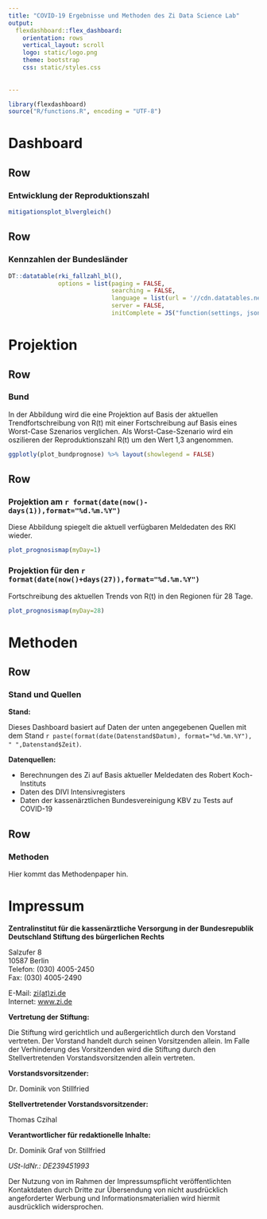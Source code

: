 ```yaml
---
title: "COVID-19 Ergebnisse und Methoden des Zi Data Science Lab"
output: 
  flexdashboard::flex_dashboard:
    orientation: rows
    vertical_layout: scroll 
    logo: static/logo.png
    theme: bootstrap
    css: static/styles.css
    
    
---
```


```r
library(flexdashboard)
source("R/functions.R", encoding = "UTF-8")
```

# Dashboard 

Row {data-height=400}
------------------------------------------------------------------------
### **Entwicklung der Reproduktionszahl**

```r
mitigationsplot_blvergleich() 

```

Row
-----------------------------------------------------------------------

### **Kennzahlen der Bundesländer**

```r
DT::datatable(rki_fallzahl_bl(),
              options = list(paging = FALSE,
                             searching = FALSE,
                             language = list(url = '//cdn.datatables.net/plug-ins/1.10.11/i18n/German.json'),
                             server = FALSE,
                             initComplete = JS("function(settings, json) {","$(this.api().table().header()).css({'background-color':'#0086C5','color': '#fff'});","}")))

```

# Projektion

Row {data-height=400}
-----------------------------------------------------------------------

### **Bund**

In der Abbildung wird die eine Projektion auf Basis der aktuellen Trendfortschreibung von R(t) mit einer Fortschreibung auf Basis eines Worst-Case Szenarios verglichen. Als Worst-Case-Szenario wird ein oszilieren der Reproduktionszahl R(t) um den Wert 1,3 angenommen.

```r
ggplotly(plot_bundprognose) %>% layout(showlegend = FALSE)
```


Row {data-height=800}
-----------------------------------------------------------------------

### **Projektion am `r format(date(now()-days(1)),format="%d.%m.%Y")`**

Diese Abbildung spiegelt die aktuell verfügbaren Meldedaten des RKI wieder. 

```r
plot_prognosismap(myDay=1)
```

### **Projektion für den `r format(date(now()+days(27)),format="%d.%m.%Y")`**

Fortschreibung des aktuellen Trends von R(t) in den Regionen für 28 Tage.

```r
plot_prognosismap(myDay=28)
```

# Methoden

Row 
-----------------------------------------------------------------------

### Stand und Quellen

**Stand:**

Dieses Dashboard basiert auf Daten der unten angegebenen Quellen mit dem Stand `r paste(format(date(Datenstand$Datum), format="%d.%m.%Y"), " ",Datenstand$Zeit)`.

**Datenquellen:**

- Berechnungen des Zi auf Basis aktueller Meldedaten des Robert Koch-Instituts
- Daten des DIVI Intensivregisters
- Daten der kassenärztlichen Bundesvereinigung KBV zu Tests auf COVID-19

Row 
-----------------------------------------------------------------------

### Methoden

Hier kommt das Methodenpaper hin.


# Impressum

**Zentralinstitut für die kassenärztliche Versorgung in der Bundesrepublik Deutschland Stiftung des bürgerlichen Rechts**

Salzufer 8  
10587 Berlin  
Telefon: (030) 4005-2450  
Fax: (030) 4005-2490

E-Mail: [zi(at)zi.de](mailto:zi(at)zi.de)  
Internet: [www.zi.de](http://www.zi.de)

**Vertretung der Stiftung:**

Die Stiftung wird gerichtlich und außergerichtlich durch den Vorstand vertreten. Der Vorstand handelt durch seinen Vorsitzenden allein. Im Falle der Verhinderung des Vorsitzenden wird die Stiftung durch den Stellvertretenden Vorstandsvorsitzenden allein vertreten.

**Vorstandsvorsitzender:**

Dr. Dominik von Stillfried  

**Stellvertretender Vorstandsvorsitzender:**

Thomas Czihal

**Verantwortlicher für redaktionelle Inhalte:**

Dr. Dominik Graf von Stillfried

*USt-IdNr.: DE239451993*
  
Der Nutzung von im Rahmen der Impressumspflicht veröffentlichten Kontaktdaten durch Dritte zur Übersendung von nicht ausdrücklich angeforderter Werbung und Informationsmaterialien wird hiermit ausdrücklich widersprochen.

